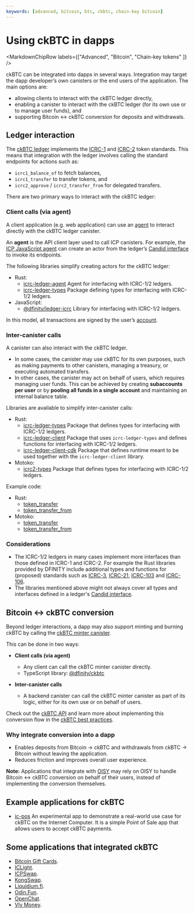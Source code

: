 ```yaml
---
keywords: [advanced, bitcoin, btc, ckbtc, chain-key bitcoin]
---
```



# Using ckBTC in dapps

<MarkdownChipRow labels={["Advanced", "Bitcoin", "Chain-key tokens" ]} />

ckBTC can be integrated into dapps in several ways. Integration may target the dapp developer’s own canisters or the end users of the application. The main options are:
- allowing clients to interact with the ckBTC ledger directly,
- enabling a canister to interact with the ckBTC ledger (for its own use or to manage user funds), and
- supporting Bitcoin ↔ ckBTC conversion for deposits and withdrawals.

## Ledger interaction

The [ckBTC ledger](https://dashboard.internetcomputer.org/canister/mxzaz-hqaaa-aaaar-qaada-cai) implements the [ICRC-1](https://github.com/dfinity/ICRC-1/blob/main/standards/ICRC-1/README.md) and [ICRC-2](https://github.com/dfinity/ICRC-1/blob/main/standards/ICRC-2/README.md) token standards.
This means that integration with the ledger involves calling the standard endpoints for actions such as:

- `icrc1_balance_of` to fetch balances,  
- `icrc1_transfer` to transfer tokens, and
- `icrc2_approve` / `icrc2_transfer_from` for delegated transfers.

There are two primary ways to interact with the ckBTC ledger:

### Client calls (via agent)
A client application (e.g. web application) can use an [agent](/docs/building-apps/interact-with-canisters/agents/overview) to interact directly with the ckBTC ledger canister.

An **agent** is the API client layer used to call ICP canisters. For example, the [ICP JavaScript agent](/docs/building-apps/interact-with-canisters/agents/javascript-agent) can create an actor from the ledger’s [Candid interface](/docs/building-apps/interact-with-canisters/candid/candid-concepts) to invoke its endpoints.

The following libraries simplify creating actors for the ckBTC ledger:

- Rust:
  - [icrc-ledger-agent](https://crates.io/crates/icrc-ledger-agent) Agent for interfacing with ICRC-1/2 ledgers.
  - [icrc-ledger-types](https://crates.io/crates/icrc-ledger-types) Package defining types for interfacing with ICRC-1/2 ledgers.
- JavaScript:
  - [@dfinity/ledger-icrc](https://www.npmjs.com/package/@dfinity/ledger-icrc) Library for interfacing with ICRC-1/2 ledgers.

In this model, all transactions are signed by the user’s [account](/docs/defi/token-standards/#accounts-principals-and-subaccounts).

### Inter-canister calls
A canister can also interact with the ckBTC ledger.

- In some cases, the canister may use ckBTC for its own purposes, such as making payments to other canisters, managing a treasury, or executing automated transfers.
- In other cases, the canister may act on behalf of users, which requires managing user funds. This can be achieved by creating **subaccounts per user** or by **pooling all funds in a single account** and maintaining an internal balance table.

Libraries are available to simplify inter-canister calls:

- Rust:
  - [icrc-ledger-types](https://crates.io/crates/icrc-ledger-types) Package that defines types for interfacing with ICRC-1/2 ledgers.
  - [icrc-ledger-client](https://crates.io/crates/icrc-ledger-client) Package that uses `icrc-ledger-types` and defines functions for interfacing with ICRC-1/2 ledgers.
  - [icrc-ledger-client-cdk](https://crates.io/crates/icrc-ledger-client-cdk) Package that defines runtime meant to be used together with the `icrc-ledger-client` library.
- Motoko:
  - [icrc2-types](https://mops.one/icrc2-types) Package that defines types for interfacing with ICRC-1/2 ledgers.

Example code:
- Rust:
  - [token_transfer](https://github.com/dfinity/examples/tree/master/rust/token_transfer)
  - [token_transfer_from](https://github.com/dfinity/examples/tree/master/rust/token_transfer_from)
- Motoko:
  - [token_transfer](https://github.com/dfinity/examples/tree/master/motoko/token_transfer)
  - [token_transfer_from](https://github.com/dfinity/examples/tree/master/motoko/token_transfer_from)

### Considerations
- The ICRC-1/2 ledgers in many cases implement more interfaces than those defined in ICRC-1 and ICRC-2. For example the Rust libraries provided by DFINITY include additional types and functions for (proposed) standards such as [ICRC-3](https://github.com/dfinity/ICRC-1/tree/main/standards/ICRC-3), [ICRC-21](https://github.com/dfinity/wg-identity-authentication/blob/main/topics/ICRC-21/icrc_21_consent_msg.md), [ICRC-103](https://github.com/dfinity/ICRC/blob/main/ICRCs/ICRC-103/ICRC-103.md) and [ICRC-106](https://github.com/dfinity/ICRC/blob/main/ICRCs/ICRC-106/ICRC-106.md).
- The libraries mentioned above might not always cover all types and interfaces defined in a ledger's [Candid interface](/docs/building-apps/interact-with-canisters/candid/candid-concepts).

## Bitcoin ↔ ckBTC conversion

Beyond ledger interactions, a dapp may also support minting and burning ckBTC by calling the [ckBTC minter canister](https://dashboard.internetcomputer.org/canister/mqygn-kiaaa-aaaar-qaadq-cai).

This can be done in two ways:

- **Client calls (via agent)**
  - Any client can call the ckBTC minter canister directly.
  - TypeScript library: [@dfinity/ckbtc](https://www.npmjs.com/package/@dfinity/ckbtc)

- **Inter-canister calls**
  - A backend canister can call the ckBTC minter canister as part of its logic, either for its own use or on behalf of users.

Check out the [ckBTC API](/docs/references/ckbtc-reference) and learn more about implementing this conversion flow in the [ckBTC best practices](/docs/defi/defi-best-practices).

### Why integrate conversion into a dapp
- Enables deposits from Bitcoin → ckBTC and withdrawals from ckBTC → Bitcoin without leaving the application.
- Reduces friction and improves overall user experience.

**Note:** Applications that integrate with [OISY](https://oisy.com) may rely on OISY to handle Bitcoin ↔ ckBTC conversion on behalf of their users, instead of implementing the conversion themselves.

## Example applications for ckBTC

- [ic-pos](/docs/references/samples/motoko/ic-pos/) An experimental app to demonstrate a real-world use case for ckBTC on the Internet Computer. It is a simple Point of Sale app that allows users to accept ckBTC payments.

## Some applications that integrated ckBTC

- [Bitcoin Gift Cards](https://btc-gift-cards.com).
- [ICLight](https://iclight.io/ICDex/ckBTC/ICP).
- [ICPSwap](https://icpswap.com).
- [KongSwap](https://kongswap.io).
- [Liquidium.fi](https://liquidium.fi).
- [Odin.Fun](https://odin.fun).
- [OpenChat](https://oc.app).
- [Vly Money](https://vly.money).